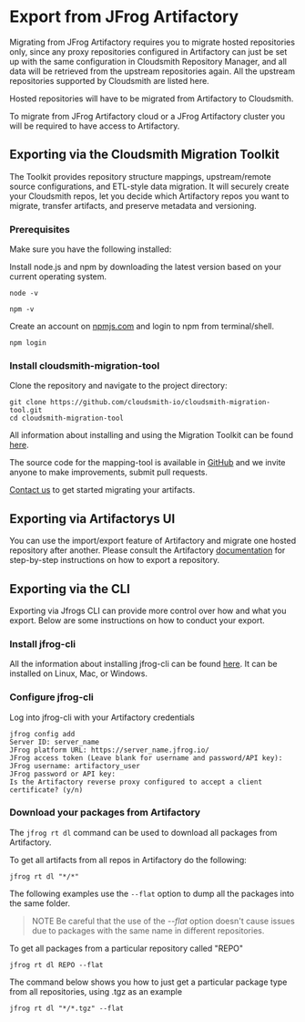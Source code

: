 # Export from JFrog Artifactory

Migrating from JFrog Artifactory requires you to migrate hosted repositories only, since any proxy repositories configured in Artifactory can just be set up with the same configuration in Cloudsmith Repository Manager, and all data will be retrieved from the upstream repositories again. All the upstream repositories supported by Cloudsmith are listed here.

Hosted repositories will have to be migrated from Artifactory to Cloudsmith.

To migrate from JFrog Artifactory cloud or a JFrog Artifactory cluster you will be required to have access to Artifactory.

## Exporting via the Cloudsmith Migration Toolkit

The Toolkit provides repository structure mappings, upstream/remote source configurations, and ETL-style data migration. It will securely create your Cloudsmith repos, let you decide which Artifactory repos you want to migrate, transfer artifacts, and preserve metadata and versioning.

### Prerequisites

Make sure you have the following installed:

Install node.js and npm by downloading the latest version based on your current operating system.

```shell
node -v
```

```shell
npm -v
```

Create an account on [npmjs.com](https://www.npmjs.com/) and login to npm from terminal/shell.

```shell
npm login
```

### Install cloudsmith-migration-tool

Clone the repository and navigate to the project directory:

```shell
git clone https://github.com/cloudsmith-io/cloudsmith-migration-tool.git
cd cloudsmith-migration-tool
```

All information about installing and using the Migration Toolkit can be found [here](https://github.com/cloudsmith-io/cloudsmith-migration-tool).

The source code for the mapping-tool is available in [GitHub](https://github.com/cloudsmith-io/cloudsmith-migration-tool) and we invite anyone to make improvements, submit pull requests.

[Contact us](https://help.cloudsmith.io/docs/contact-us) to get started migrating your artifacts.

## Exporting via Artifactorys UI

You can use the import/export feature of Artifactory and migrate one hosted repository after another. Please consult the Artifactory [documentation](https://www.jfrog.com/confluence/display/JFROG/Import+and+Export) for step-by-step instructions on how to export a repository.

## Exporting via the CLI

Exporting via Jfrogs CLI can provide more control over how and what you export. Below are some instructions on how to conduct your export.

### Install jfrog-cli

All the information about installing jfrog-cli can be found [here](https://jfrog.com/getcli/).
It can be installed on Linux, Mac, or Windows.

### Configure jfrog-cli

Log into jfrog-cli with your Artifactory credentials

```shell
jfrog config add
Server ID: server_name
JFrog platform URL: https://server_name.jfrog.io/
JFrog access token (Leave blank for username and password/API key):
JFrog username: artifactory_user
JFrog password or API key:
Is the Artifactory reverse proxy configured to accept a client certificate? (y/n)
```

### Download your packages from Artifactory

The `jfrog rt dl` command can be used to download all packages from Artifactory.

To get all artifacts from all repos in Artifactory do the following:

```shell
jfrog rt dl "*/*"
```

The following examples use the `--flat` option to dump all the packages into the same folder.

> NOTE
> Be careful that the use of the _--flat_ option doesn't cause issues due to packages with the same name in different repositories.

To get all packages from a particular repository called "REPO"

```shell
jfrog rt dl REPO --flat
```

The command below shows you how to just get a particular package type from all repositories, using .tgz as an example

```shell
jfrog rt dl "*/*.tgz" --flat
```
